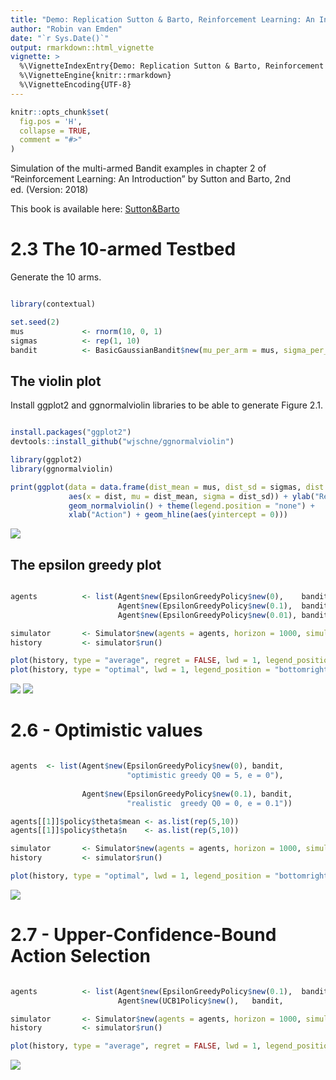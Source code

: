 ```yaml
---
title: "Demo: Replication Sutton & Barto, Reinforcement Learning: An Introduction, Chapter 2"
author: "Robin van Emden"
date: "`r Sys.Date()`"
output: rmarkdown::html_vignette
vignette: >
  %\VignetteIndexEntry{Demo: Replication Sutton & Barto, Reinforcement Learning: An Introduction, Chapter 2}
  %\VignetteEngine{knitr::rmarkdown}
  %\VignetteEncoding{UTF-8}
---
```


```r
knitr::opts_chunk$set(
  fig.pos = 'H',
  collapse = TRUE,
  comment = "#>"
)
```

Simulation of the multi-armed Bandit examples in chapter 2 of "Reinforcement Learning: An Introduction" by Sutton and Barto, 2nd ed. (Version: 2018)

This book is available here: [Sutton&Barto](http://incompleteideas.net/book/the-book-2nd.htmll)

# 2.3 The 10-armed Testbed

Generate the 10 arms.

```r

library(contextual)

set.seed(2)
mus             <- rnorm(10, 0, 1)
sigmas          <- rep(1, 10)
bandit          <- BasicGaussianBandit$new(mu_per_arm = mus, sigma_per_arm = sigmas)

```

## The violin plot

Install ggplot2 and ggnormalviolin libraries to be able to generate Figure 2.1.


```r

install.packages("ggplot2")
devtools::install_github("wjschne/ggnormalviolin")

library(ggplot2)
library(ggnormalviolin)

print(ggplot(data = data.frame(dist_mean = mus, dist_sd = sigmas, dist = factor((1:10))), 
             aes(x = dist, mu = dist_mean, sigma = dist_sd)) + ylab("Reward distribution") +
             geom_normalviolin() + theme(legend.position = "none") + 
             xlab("Action") + geom_hline(aes(yintercept = 0)))

```

![](sutton_violin.jpeg)

## The epsilon greedy plot 

```r

agents          <- list(Agent$new(EpsilonGreedyPolicy$new(0),    bandit, "e = 0, greedy"),
                        Agent$new(EpsilonGreedyPolicy$new(0.1),  bandit, "e = 0.1"),
                        Agent$new(EpsilonGreedyPolicy$new(0.01), bandit, "e = 0.01"))

simulator       <- Simulator$new(agents = agents, horizon = 1000, simulations = 2000)
history         <- simulator$run()

plot(history, type = "average", regret = FALSE, lwd = 1, legend_position = "bottomright")
plot(history, type = "optimal", lwd = 1, legend_position = "bottomright")

```

![](sutton_eg_1.jpeg)
![](sutton_eg_2.jpeg)




# 2.6 - Optimistic values 

```r

agents  <- list(Agent$new(EpsilonGreedyPolicy$new(0), bandit, 
                          "optimistic greedy Q0 = 5, e = 0"),
                          
                Agent$new(EpsilonGreedyPolicy$new(0.1), bandit, 
                          "realistic  greedy Q0 = 0, e = 0.1"))

agents[[1]]$policy$theta$mean <- as.list(rep(5,10))
agents[[1]]$policy$theta$n    <- as.list(rep(5,10))

simulator       <- Simulator$new(agents = agents, horizon = 1000, simulations = 2000)
history         <- simulator$run()

plot(history, type = "optimal", lwd = 1, legend_position = "bottomright")

```
![](sutton_optimistic.jpeg)


# 2.7 - Upper-Confidence-Bound Action Selection 

```r

agents          <- list(Agent$new(EpsilonGreedyPolicy$new(0.1),  bandit, "EGreedy"),
                        Agent$new(UCB1Policy$new(),   bandit,            "UCB1"))

simulator       <- Simulator$new(agents = agents, horizon = 1000, simulations = 2000)
history         <- simulator$run()

plot(history, type = "average", regret = FALSE, lwd = 1, legend_position = "bottomright")

```

![](sutton_ucb.jpeg)
